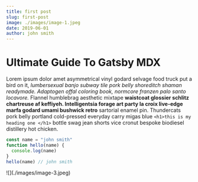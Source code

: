 ```yaml
---
title: first post
slug: first-post
image: ./images/image-1.jpeg
date: 2019-06-01
author: john smith
---
```



# Ultimate Guide To Gatsby MDX

Lorem ipsum dolor amet asymmetrical vinyl godard selvage food truck put a bird on it, _lumbersexual banjo subway tile pork belly shoreditch shaman readymade. Adaptogen offal coloring book, normcore franzen palo santo locavore._ Flannel humblebrag aesthetic mixtape **waistcoat glossier schlitz chartreuse af keffiyeh. Intelligentsia forage art party la croix live-edge marfa godard umami bushwick retro** sartorial enamel pin.
Thundercats pork belly portland cold-pressed everyday carry migas blue
`<h1>this is my heading one </h1>`
bottle swag jean shorts vice cronut bespoke biodiesel distillery hot chicken.

<Counter />

<div className="code">

```js
const name = "john smith"
function hello(name) {
  console.log(name)
}
hello(name) // john smith
```

</div>

<div className="post-image">![](./images/image-3.jpeg)</div>
